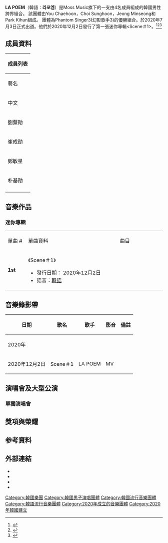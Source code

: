 '''LA POEM'''（韓語：'''라포엠'''）是Moss Music旗下的一支由4名成員組成的韓國男性跨界組合。 該團體由You Chaehoon，Choi Sunghoon，Jeong Minseong和Park Kihun組成。 團體為Phantom Singer3(幻影歌手3)的優勝組合。於2020年7月3日正式出道。他們於2020年12月2日發行了第一張迷你專輯<Scene＃1>。<ref>{{Cite web |url= https://koreajoongangdaily.joins.com/2020/07/17/entertainment/television/phantomsinger-jtbc-tenor/20200717185000497.html |title= For winners of 'Phantom Singer 3,' La Poem, this is just the beginning |access-date= 2021-03-04 |archive-date= 2021-07-16 |archive-url= https://web.archive.org/web/20210716005520/https://koreajoongangdaily.joins.com/2020/07/17/entertainment/television/phantomsinger-jtbc-tenor/20200717185000497.html }}</ref><ref>{{Cite web |url= https://mottokorea.co.kr/2020/07/07/choi-seong-hoon-of-la-poem-at-the-role-of-mademoiselle-hyde-charismatic-divergence-chef-pata/|title=Choi Seong-hoon of La Poem “At the role of ‘Mademoiselle Hyde’, charismatic divergence” (‘Chef Pata’)}}</ref><ref>{{Cite web |url= http://www.newshyu.com/news/articleView.html?idxno=885943|title=[Attention! Hanyang-in] Tenor Yoo Chae-hoon, Alumni of Phantom Singer 3, Turns the Tables and Wins}}</ref>
{{藝人
| 姓名 = LA POEM
| 類型 = 組合
| 圖片 = 
| 圖片尺寸 = 
| 圖片簡介 = 
| 外文名 = 라포엠
| 英文名 = LA POEM
| 別名 = 
| 國籍 = {{KOR}}
| 職業 = [[歌手|歌手]]、[[舞者|舞者]]
| 語言 = [[韓語|韓語]]、[[英語|英語]]
| 音樂類型 = [[韓國流行音樂|K-pop]]
| 出道日期 = 2020年12月2日
| 出道作品 =
| 代表作品 = 
| 活躍年代 = 2020年
| 唱片公司 = 
| 經紀公司 = Moss Music
| 網站 = 
| 現任成員 = You Chaehoon，Choi Sunghoon，Jeong Minseong，Park Kihun
}}

== 成員資料 ==
{| class=wikitable style="text-align:center" 
! colspan="10"  |成員列表
|- 
! colspan=3 |藝名
! colspan=3 |本名
! rowspan=2 |出生日期<br>出生地
! rowspan=2 |隊內擔當
|-
! 中文
! 韓文
! 羅馬拼音
! 中文
! 韓文
! 羅馬拼音
|-
|劉蔡勛  || 유채훈  || You Chae Hoon
| 劉蔡勛|| 유채훈 || You Chae Hoon   
|{{birth date and age|1988|10|16}}<br>{{KOR}}
| 隊長、男高音
|-
|崔成勛 || 최성훈  || Choi Sunghoon
| 崔成勛|| 최성훈 || Choi Sunghoon  
|{{birth date and age|1989|5|5}}<br>{{KOR}}
| 假聲男高音
|-
|鄭敏星 || 정민성 || Jeong Min Seong 
| 鄭敏星|| 정민성 || Jeong Min Seong  
|{{birth date and age|1991|9|26}}<br>{{KOR}}
| 男中音
|-
|朴基勛 || 박기훈 || Park Ki Hun  
| 朴基勛|| 박기훈 || Park Ki Hun   
|{{birth date and age|1994|12|16}}<br>{{KOR}}
| 男高音，忙內
|-
|}

== 音樂作品 ==
=== 迷你專輯 ===
{|class="wikitable" style="text-align:center;"
|- style="background:#FF79BC" style="font-weight:bold;" 
|width="75px"| 單曲 #
|width="500px"| 單曲資料
|width="250px"| 曲目
|- bgcolor="#f2f2f2"
| '''1st'''
|align="left"|《Scene＃1》
* 發行日期： 2020年12月2日
* 語言：[[韓語|韓語]]
|align="left" style="font-size: 85%;"|
{{hidden|曲目|
#Amigos Para Siempre
#신월(新月)
#눈 부신밤(閃耀的夜)
#초우(草雨)
#Fantasy
#La Tempesta
#Dear My Dear
#*8.O Holy Night(Hidden Track)
}}
|}

== 音樂錄影帶 ==
{| class="wikitable" 
!日期!!歌名!!歌手!!影音!!備註
|-
!colspan="5"|2020年
|-
| 2020年12月2日
| Scene＃1
| LA POEM
| MV
|
|}

== 演唱會及大型公演 ==
=== 單獨演唱會 ===

== 獎項與榮耀 ==

==参考資料==
{{reflist}}
==外部連結==
*{{Instagram|official.lapoem}}
*{{Twitter|official_lapoem}}
*{{Facebook|라포엠 LA POEM}}
*{{Youtube|channel=https://m.youtube.com/channel/UC73mr0WxPIJ4KvyhoHy_-_A}}


[[Category:韓國樂團|Category:韓國樂團]]
[[Category:韓國男子演唱團體|Category:韓國男子演唱團體]]
[[Category:韓國流行音樂團體|Category:韓國流行音樂團體]]
[[Category:韓語流行音樂團體|Category:韓語流行音樂團體]]
[[Category:2020年成立的音樂團體|Category:2020年成立的音樂團體]]
[[Category:2020年韓國建立|Category:2020年韓國建立]]